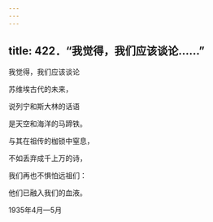 ```yaml
---
---
---
```

title: 422．“我觉得，我们应该谈论……”
---




我觉得，我们应该谈论

苏维埃古代的未来，

说列宁和斯大林的话语

是天空和海洋的马蹄铁。

与其在祖传的枷锁中窒息，

不如丢弃成千上万的诗，

我们再也不惧怕远祖们：

他们已融入我们的血液。

1935年4月—5月